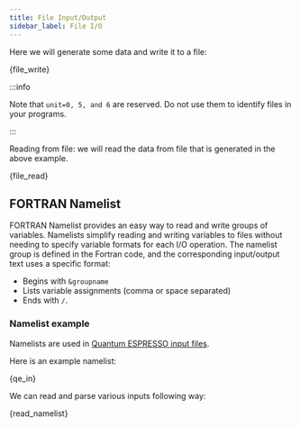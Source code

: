 ```yaml
---
title: File Input/Output
sidebar_label: File I/O
---
```


Here we will generate some data and write it to a file:


<CodeBlock language="fortran" title="src/08_file_write.f90" showLineNumbers>{file_write}</CodeBlock>

:::info

Note that `unit=0, 5, and 6` are reserved. Do not use them to identify files in
your programs.

:::

Reading from file: we will read the data from file that is generated in the
above example.


<CodeBlock language="fortran" title="src/09_file_read.f90" showLineNumbers>{file_read}</CodeBlock>


## FORTRAN Namelist

FORTRAN Namelist provides an easy way to read and write groups of variables.
Namelists simplify reading and writing variables to files without needing to
specify variable formats for each I/O operation. The namelist group is defined
in the Fortran code, and the corresponding input/output text uses a specific
format:
- Begins with `&groupname`
- Lists variable assignments (comma or space separated)
- Ends with `/`.

### Namelist example
Namelists are used in [Quantum ESPRESSO input files](
https://pranabdas.github.io/espresso/hands-on/scf).

Here is an example namelist:


<CodeBlock language="fortran" title="src/30_qe.in" showLineNumbers>{qe_in}</CodeBlock>

We can read and parse various inputs following way:


<CodeBlock language="fortran" title="src/30_namelist.f90" showLineNumbers>{read_namelist}</CodeBlock>
